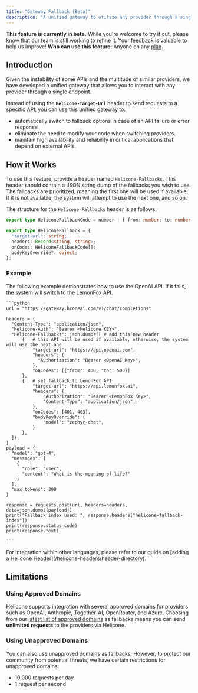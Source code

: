 ```yaml
---
title: "Gateway Fallback (Beta)"
description: "A unified gateway to utilize any provider through a single endpoint."
---
```

<Warning>**This feature is currently in beta.** While you're welcome to try it out, please know that our team is still working to refine it. Your feedback is valuable to help us improve! </Warning>
<Info>**Who can use this feature**: Anyone on any [plan](https://www.helicone.ai/pricing).</Info>

## Introduction

Given the instability of some APIs and the multitude of similar providers, we have developed a unified gateway that allows you to interact with any provider through a single endpoint. 

Instead of using the **`Helicone-Target-Url`** header to send requests to a specific API, you can use this unified gateway to: 
- automatically switch to fallback options in case of an API failure or error response
- eliminate the need to modify your code when switching providers.
- maintain high availability and reliability in critical applications that depend on external APIs.


## How it Works
To use this feature, provide a header named `Helicone-Fallbacks`. This header should contain a JSON string dump of the fallbacks you wish to use. The fallbacks are prioritized, meaning the first one will be used if available. If it is not available, the system will attempt to use the next one, and so on.

The structure for the `Helicone-Fallbacks` header is as follows:

```TypeScript
export type HeliconeFallbackCode = number | { from: number; to: number };

export type HeliconeFallback = {
  "target-url": string;
  headers: Record<string, string>;
  onCodes: HeliconeFallbackCode[];
  bodyKeyOverride?: object;
};
```

### Example

<Tabs>
  <Tab title="Python w/o package">

The following example demonstrates how to use the OpenAI API. If it fails, the system will switch to the LemonFox API.

    ```python
    url = "https://gateway.hconeai.com/v1/chat/completions"

    headers = {
      "Content-Type": "application/json",
      "Helicone-Auth": "Bearer <Helicone KEY>",
      "Helicone-Fallbacks": json.dumps([ # add this new header
          {   # this API will be used if available, otherwise, the system will use the next one
              "target-url": "https://api.openai.com",
              "headers": {
                "Authorization": "Bearer <OpenAI Key>",
              },
              "onCodes": [{"from": 400, "to": 500}]
          },
          {   # set fallback to LemonFox API
              "target-url": "https://api.lemonfox.ai", 
              "headers": {
                  "Authorization": "Bearer <LemonFox Key>",
                  "Content-Type": "application/json",
              },
              "onCodes": [401, 403],
              "bodyKeyOverride": {
                  "model": "zephyr-chat",
              }
          },
      ]),
    }
    payload = {
      "model": "gpt-4",
      "messages": [
        {
          "role": "user",
          "content": "What is the meaning of life?"
        }
      ],
      "max_tokens": 300
    }

    response = requests.post(url, headers=headers, data=json.dumps(payload))
    print("Fallback index used: ", response.headers["helicone-fallback-index"])
    print(response.status_code)
    print(response.text)

    ```

  </Tab>
  <Tab title="Other Languages">
    For integration within other languages, please refer to our guide on [adding a Helicone Header](/helicone-headers/header-directory).
  </Tab>

</Tabs>

## Limitations 

### Using Approved Domains
Helicone supports integration with several approved domains for providers such as OpenAI, Anthropic, Together-AI, OpenRouter, and Azure. Choosing from our [latest list of approved domains](https://github.com/Helicone/helicone/blob/360221606ddcfb871920f7a54379cf82a5d883a5/costs/src/providers/mappings.ts#L15) as fallbacks means you can send **unlimited requests** to the providers via Helicone. 

### Using Unapproved Domains
You can also use unapproved domains as fallbacks. However, to protect our community from potential threats, we have certain restrictions for unapproved domains:
- 10,000 requests per day
- 1 request per second